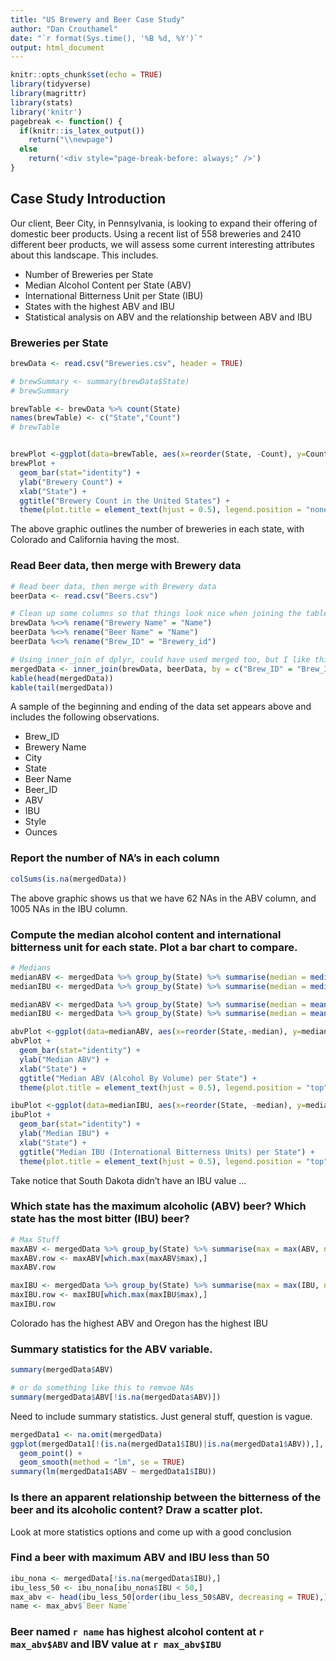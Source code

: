 ```yaml
---
title: "US Brewery and Beer Case Study"
author: "Dan Crouthamel"
date: "`r format(Sys.time(), '%B %d, %Y')`"
output: html_document
---
```


```r
knitr::opts_chunk$set(echo = TRUE)
library(tidyverse)
library(magrittr)
library(stats)
library('knitr')
pagebreak <- function() {
  if(knitr::is_latex_output())
    return("\\newpage")
  else
    return('<div style="page-break-before: always;" />')
}
```

## Case Study Introduction
Our client, Beer City, in Pennsylvania, is looking to expand their offering of domestic beer products. Using a recent list of 558 breweries and 2410 different beer products, we will assess some current interesting attributes about this landscape. This includes.

*  Number of Breweries per State
*  Median Alcohol Content per State (ABV)
*  International Bitterness Unit per State (IBU)
*  States with the highest ABV and IBU
*  Statistical analysis on ABV and the relationship between ABV and IBU

### Breweries per State

```r
brewData <- read.csv("Breweries.csv", header = TRUE)

# brewSummary <- summary(brewData$State)
# brewSummary

brewTable <- brewData %>% count(State)
names(brewTable) <- c("State","Count")
# brewTable


brewPlot <-ggplot(data=brewTable, aes(x=reorder(State, -Count), y=Count, fill=State))
brewPlot +
  geom_bar(stat="identity") +
  ylab("Brewery Count") +
  xlab("State") +
  ggtitle("Brewery Count in the United States") +
  theme(plot.title = element_text(hjust = 0.5), legend.position = "none")
```

The above graphic outlines the number of breweries in each state, with Colorado and California having the most.

### Read Beer data, then merge with Brewery data

```r
# Read beer data, then merge with Brewery data
beerData <- read.csv("Beers.csv")

# Clean up some columns so that things look nice when joining the tables
brewData %<>% rename("Brewery Name" = "Name")
beerData %<>% rename("Beer Name" = "Name")
beerData %<>% rename("Brew_ID" = "Brewery_id")

# Using inner_join of dplyr, could have used merged too, but I like this better
mergedData <- inner_join(brewData, beerData, by = c("Brew_ID" = "Brew_ID"))
kable(head(mergedData))
kable(tail(mergedData))
```

A sample of the beginning and ending of the data set appears above and includes the following observations.

* Brew_ID
* Brewery Name
* City
* State
* Beer Name
* Beer_ID
* ABV
* IBU
* Style
* Ounces

### Report the number of NA's in each column

```r
colSums(is.na(mergedData))
```

The above graphic shows us that we have 62 NAs in the ABV column, and 1005 NAs in the IBU column.

### Compute the median alcohol content and international bitterness unit for each state. Plot a bar chart to compare.

```r

# Medians
medianABV <- mergedData %>% group_by(State) %>% summarise(median = median(ABV, na.rm = TRUE))
medianIBU <- mergedData %>% group_by(State) %>% summarise(median = median(IBU, na.rm = TRUE))

medianABV <- mergedData %>% group_by(State) %>% summarise(median = mean(ABV, na.rm = TRUE))
medianIBU <- mergedData %>% group_by(State) %>% summarise(median = mean(IBU, na.rm = TRUE))

abvPlot <-ggplot(data=medianABV, aes(x=reorder(State,-median), y=median, fill=State))
abvPlot +
  geom_bar(stat="identity") +
  ylab("Median ABV") +
  xlab("State") +
  ggtitle("Median ABV (Alcohol By Volume) per State") +
  theme(plot.title = element_text(hjust = 0.5), legend.position = "top")

ibuPlot <-ggplot(data=medianIBU, aes(x=reorder(State, -median), y=median, fill=State))
ibuPlot +
  geom_bar(stat="identity") +
  ylab("Median IBU") +
  xlab("State") +
  ggtitle("Median IBU (International Bitterness Units) per State") +
  theme(plot.title = element_text(hjust = 0.5), legend.position = "top")
```

Take notice that South Dakota didn't have an IBU value ...

### Which state has the maximum alcoholic (ABV) beer? Which state has the most bitter (IBU) beer?


```r
# Max Stuff
maxABV <- mergedData %>% group_by(State) %>% summarise(max = max(ABV, na.rm = TRUE))
maxABV.row <- maxABV[which.max(maxABV$max),]
maxABV.row

maxIBU <- mergedData %>% group_by(State) %>% summarise(max = max(IBU, na.rm = TRUE))
maxIBU.row <- maxIBU[which.max(maxIBU$max),]
maxIBU.row
```

Colorado has the highest ABV and Oregon has the highest IBU

### Summary statistics for the ABV variable.

```r
summary(mergedData$ABV)

# or do something like this to remvoe NAs
summary(mergedData$ABV[!is.na(mergedData$ABV)])
```

Need to include summary statistics. Just general stuff, question is vague.



```r
mergedData1 <- na.omit(mergedData) 
ggplot(mergedData1[!(is.na(mergedData1$IBU)|is.na(mergedData1$ABV)),], aes(x=IBU, y=ABV)) + 
  geom_point() + 
  geom_smooth(method = "lm", se = TRUE)
summary(lm(mergedData1$ABV ~ mergedData1$IBU))
```

### Is there an apparent relationship between the bitterness of the beer and its alcoholic content? Draw a scatter plot.

Look at more statistics options and come up with a good conclusion

### Find a beer with maximum ABV and IBU less than 50

``` r
ibu_nona <- mergedData[!is.na(mergedData$IBU),]
ibu_less_50 <- ibu_nona[ibu_nona$IBU < 50,]
max_abv <- head(ibu_less_50[order(ibu_less_50$ABV, decreasing = TRUE),],1)
name <- max_abv$`Beer Name`
```


### Beer named  `r name`  has highest alcohol content at `r max_abv$ABV` and IBV value at `r max_abv$IBU`
